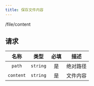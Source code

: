 ```yaml
---
title: 保存文件内容
---
```


<POST>/file/content</POST>

## 请求

<APITable>

| 名称 | 类型 | 必填 | 描述 |
| :-: | :-: | :-: | --- |
| `path` | `string` | 是 | 绝对路径 |
| `content` | `string` | 是 | 文件内容 |

</APITable>
